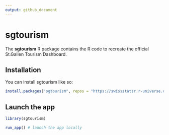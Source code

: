 ```yaml
---
output: github_document
---
```


<!-- README.md is generated from README.Rmd. Please edit that file -->

# sgtourism

<!-- badges: start -->
<!-- badges: end -->

The **sgtourism** R package contains the R code to recreate the official St.Gallen Tourism Dashboard.

## Installation

You can install sgtourism like so:

``` r
install.packages("sgtourism", repos = "https://swissstatsr.r-universe.dev" )
```

## Launch the app

``` r
library(sgtourism)

run_app() # launch the app locally
```
